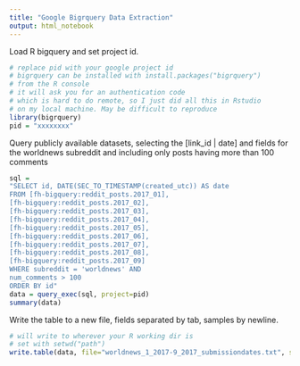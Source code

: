 ```yaml
---
title: "Google Bigrquery Data Extraction"
output: html_notebook
---
```


Load R bigquery and set project id.
```r
# replace pid with your google project id
# bigrquery can be installed with install.packages("bigrquery")
# from the R console
# it will ask you for an authentication code
# which is hard to do remote, so I just did all this in Rstudio
# on my local machine. May be difficult to reproduce
library(bigrquery)
pid = "xxxxxxxx"
```
Query publicly available datasets, selecting the [link_id | date] and fields for the worldnews subreddit and including only posts having more than 100 comments
```r
sql = 
"SELECT id, DATE(SEC_TO_TIMESTAMP(created_utc)) AS date
FROM [fh-bigquery:reddit_posts.2017_01], 
[fh-bigquery:reddit_posts.2017_02],
[fh-bigquery:reddit_posts.2017_03],
[fh-bigquery:reddit_posts.2017_04],
[fh-bigquery:reddit_posts.2017_05],
[fh-bigquery:reddit_posts.2017_06],
[fh-bigquery:reddit_posts.2017_07],
[fh-bigquery:reddit_posts.2017_08],
[fh-bigquery:reddit_posts.2017_09]
WHERE subreddit = 'worldnews' AND
num_comments > 100
ORDER BY id"
data = query_exec(sql, project=pid)
summary(data)
```
Write the table to a new file, fields separated by tab, samples by newline. 
```r
# will write to wherever your R working dir is 
# set with setwd("path")
write.table(data, file="worldnews_1_2017-9_2017_submissiondates.txt", sep="\t", quote=FALSE,col.names=FALSE,row.names=FALSE)
```

